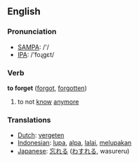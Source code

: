 ==English==
=== Pronunciation ===
*[[w:SAMPA|SAMPA]]: /'/
*[[w:IPA|IPA]]: /'foɻgεt/

=== Verb ===

'''to forget''' ([[forgot]], [[forgotten]])

# to not [[know]] [[anymore]]

=== Translations ===
*[[Dutch]]: [[vergeten]]
*[[Indonesian]]: [[lupa]], [[alpa]], [[lalai]], [[lupa|melupakan]]
*[[Japanese]]: [[忘れる]] ([[わすれる]], wasureru)